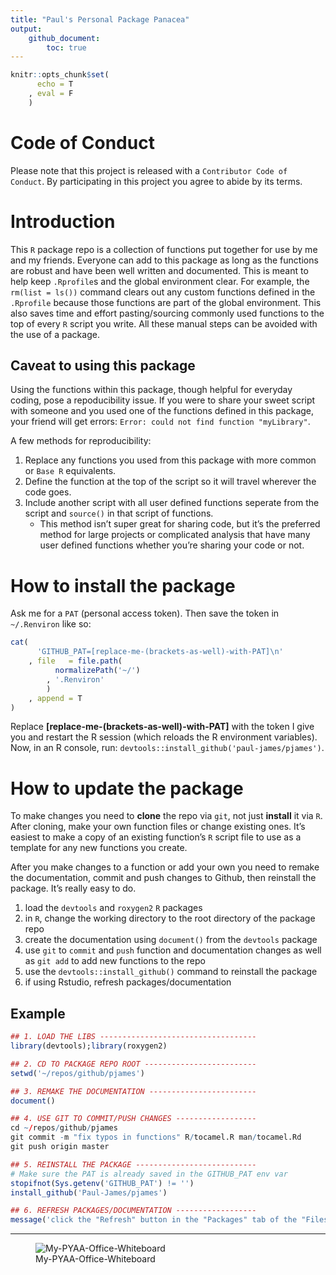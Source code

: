 ```yaml
---
title: "Paul's Personal Package Panacea"
output: 
    github_document:
        toc: true
---
```


```r
knitr::opts_chunk$set(
      echo = T
    , eval = F
    )
```

<!-- README.md is generated from README.Rmd. Please edit that file -->

<!-- [![Travis-CI Build Status](https://travis-ci.org/hrbrmstr/sergeant.svg?branch=master)](https://travis-ci.org/hrbrmstr/sergeant)  -->
<!-- [![Coverage Status](https://codecov.io/gh/hrbrmstr/sergeant/branch/master/graph/badge.svg)](https://codecov.io/gh/hrbrmstr/sergeant) -->
<!-- [![CRAN_Status_Badge](http://www.r-pkg.org/badges/version/pjames)](https://cran.r-project.org/package=pjames) not on cran, but useful example -->


# Code of Conduct

Please note that this project is released with a `Contributor Code of Conduct`. By participating in this project you agree to abide by its terms.

# Introduction

This `R` package repo is a collection of functions put together for use by me and my friends. Everyone can add to this package as long as the functions are robust and have been well written and documented. This is meant to help keep `.Rprofile`s and the global environment clear. For example, the `rm(list = ls())` command clears out any custom functions defined in the `.Rprofile` because those functions are part of the global environment. This also saves time and effort pasting/sourcing commonly used functions to the top of every `R` script you write. All these manual steps can be avoided with the use of a package.

## Caveat to using this package

Using the functions within this package, though helpful for everyday coding, pose a repoducibility issue. If you were to share your sweet script with someone and you used one of the functions defined in this package, your friend will get errors: `Error: could not find function "myLibrary"`.

A few methods for reproducibility:

1. Replace any functions you used from this package with more common or `Base R` equivalents.
1. Define the function at the top of the script so it will travel wherever the code goes.
1. Include another script with all user defined functions seperate from the script and `source()` in that script of functions.
    * This method isn't super great for sharing code, but it's the preferred method for large projects or complicated analysis that have many user defined functions whether you're sharing your code or not.

# How to install the package

Ask me for a `PAT` (personal access token). Then save the token in `~/.Renviron` like so:

```r
cat(
      'GITHUB_PAT=[replace-me-(brackets-as-well)-with-PAT]\n'
    , file   = file.path(
          normalizePath('~/')
        , '.Renviron'
        )
    , append = T
)
```

Replace **[replace-me-(brackets-as-well)-with-PAT]** with the token I give you and restart the R session (which reloads the R environment variables).
Now, in an R console, run: `devtools::install_github('paul-james/pjames')`.

# How to update the package

To make changes you need to **clone** the repo via `git`, not just **install** it via `R`. After cloning, make your own function files or change existing ones. It's easiest to make a copy of an existing function's `R` script file to use as a template for any new functions you create.

After you make changes to a function or add your own you need to remake the documentation, commit and push changes to Github, then reinstall the package. It's really easy to do.

1. load the `devtools` and `roxygen2` `R` packages
1. in `R`, change the working directory to the root directory of the package repo
1. create the documentation using `document()` from the `devtools` package
1. use `git` to `commit` and `push` function and documentation changes as well as `git add` to add new functions to the repo
1. use the `devtools::install_github()` command to reinstall the package
1. if using Rstudio, refresh packages/documentation

## Example

```r
## 1. LOAD THE LIBS -----------------------------------
library(devtools);library(roxygen2)

## 2. CD TO PACKAGE REPO ROOT -------------------------
setwd('~/repos/github/pjames')

## 3. REMAKE THE DOCUMENTATION ------------------------
document()
```

```r
## 4. USE GIT TO COMMIT/PUSH CHANGES ------------------
cd ~/repos/github/pjames
git commit -m "fix typos in functions" R/tocamel.R man/tocamel.Rd
git push origin master
```

```r
## 5. REINSTALL THE PACKAGE ---------------------------
# Make sure the PAT is already saved in the GITHUB_PAT env var
stopifnot(Sys.getenv('GITHUB_PAT') != '')
install_github('Paul-James/pjames')

## 6. REFRESH PACKAGES/DOCUMENTATION ------------------
message('click the "Refresh" button in the "Packages" tab of the "Files, Plots, Packages, Help, Viewer" pane')
```

---

![My-PYAA-Office-Whiteboard](./.assets/pyaa-office-whiteboard.jpg)
